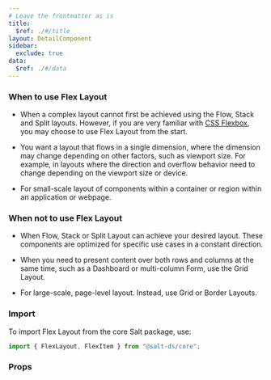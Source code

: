 ```yaml
---
# Leave the frontmatter as is
title:
  $ref: ./#/title
layout: DetailComponent
sidebar:
  exclude: true
data:
  $ref: ./#/data
---
```


### When to use Flex Layout

- When a complex layout cannot first be achieved using the Flow, Stack and Split layouts. However, if you are very familiar with [CSS Flexbox](https://css-tricks.com/snippets/css/a-guide-to-flexbox/), you may choose to use Flex Layout from the start.

- You want a layout that flows in a single dimension, where the dimension may change depending on other factors, such as viewport size. For example, in layouts where the direction and overflow behavior need to change depending on the viewport size or device.

- For small-scale layout of components within a container or region within an application or webpage.

### When not to use Flex Layout

- When Flow, Stack or Split Layout can achieve your desired layout. These components are optimized for specific use cases in a constant direction.

- When you need to present content over both rows and columns at the same time, such as a Dashboard or multi-column Form, use the Grid Layout.

- For large-scale, page-level layout. Instead, use Grid or Border Layouts.

### Import

To import Flex Layout from the core Salt package, use:

```js
import { FlexLayout, FlexItem } from "@salt-ds/core";
```

### Props

<PropsTable packageName="core" componentName="FlexLayout" />

